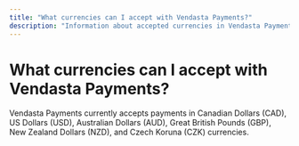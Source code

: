 ```yaml
---
title: "What currencies can I accept with Vendasta Payments?"
description: "Information about accepted currencies in Vendasta Payments"
---
```


# What currencies can I accept with Vendasta Payments?

Vendasta Payments currently accepts payments in Canadian Dollars (CAD), US Dollars (USD), Australian Dollars (AUD), Great British Pounds (GBP), New Zealand Dollars (NZD), and Czech Koruna (CZK) currencies.